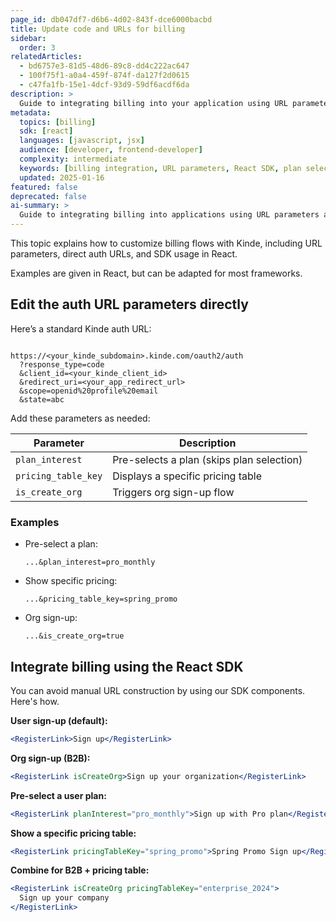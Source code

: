 ```yaml
---
page_id: db047df7-d6b6-4d02-843f-dce6000bacbd
title: Update code and URLs for billing
sidebar:
  order: 3
relatedArticles:
  - bd6757e3-81d5-48d6-89c8-dd4c222ac647
  - 100f75f1-a0a4-459f-874f-da127f2d0615
  - c47fa1fb-15e1-4dcf-93d9-59df6acdf6da
description: >
  Guide to integrating billing into your application using URL parameters, React SDK components, and authentication flows.
metadata:
  topics: [billing]
  sdk: [react]
  languages: [javascript, jsx]
  audience: [developer, frontend-developer]
  complexity: intermediate
  keywords: [billing integration, URL parameters, React SDK, plan selection, pricing table, org signup, B2B]
  updated: 2025-01-16
featured: false
deprecated: false
ai-summary: >
  Guide to integrating billing into applications using URL parameters and React SDK components.
---
```


This topic explains how to customize billing flows with Kinde, including URL parameters, direct auth URLs, and SDK usage in React.

Examples are given in React, but can be adapted for most frameworks.

## Edit the auth URL parameters directly

Here’s a standard Kinde auth URL:

```

https://<your_kinde_subdomain>.kinde.com/oauth2/auth
  ?response_type=code
  &client_id=<your_kinde_client_id>
  &redirect_uri=<your_app_redirect_url>
  &scope=openid%20profile%20email
  &state=abc

```

Add these parameters as needed:

| Parameter | Description |
| --- | --- |
| `plan_interest` | Pre-selects a plan (skips plan selection) |
| `pricing_table_key` | Displays a specific pricing table |
| `is_create_org` | Triggers org sign-up flow |

### Examples

- Pre-select a plan:
    
    ```
    ...&plan_interest=pro_monthly
    ```
    
- Show specific pricing:
    
    ```
    ...&pricing_table_key=spring_promo
    ```
    
- Org sign-up:

    ```
    ...&is_create_org=true
    ```

## Integrate billing using the React SDK

You can avoid manual URL construction by using our SDK components. Here's how.

**User sign-up (default):**

```jsx
<RegisterLink>Sign up</RegisterLink>
```

**Org sign-up (B2B):**

```jsx
<RegisterLink isCreateOrg>Sign up your organization</RegisterLink>
```

**Pre-select a user plan:**

```jsx
<RegisterLink planInterest="pro_monthly">Sign up with Pro plan</RegisterLink>
```

**Show a specific pricing table:**

```jsx
<RegisterLink pricingTableKey="spring_promo">Spring Promo Sign up</RegisterLink>
```

**Combine for B2B + pricing table:**

```jsx
<RegisterLink isCreateOrg pricingTableKey="enterprise_2024">
  Sign up your company
</RegisterLink>
```
